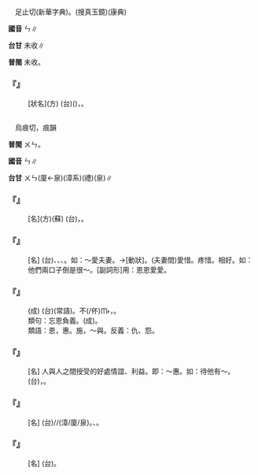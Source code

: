 
=={{ruby|奀|ㄣ}}==

　足止切(新華字典)。(搜真玉鏡)(康典)

'''國音''' <rt>ㄣ</rt>∥

'''台甘''' 未收∥

'''普閩''' 未收。

    

==='''『{{ruby|奀|ㄣ}}』'''===
: [狀名](方) (台)({{ruby|身|ㄒㄧㄣ}}{{ruby|材|ㄗㄞˊ}}){{ruby|一|ㄐㄧㆵ ͘}}{{ruby|粒|ㄌㄧㄚㆴ ͘}}{{ruby|仔|ㄚ}}，{{ruby|縐|ㄋㄧㄠㆷ}}{{ruby|匊|ㄍㄧㄨㆷ}}{{ruby|→|ㄍㄧㆯㆷ}}{{ruby|縐|ㄋㄧㄠㆷ}}{{ruby|匊|ㄍㄧㄨㆷ}}{{ruby|→|ㄍㄧㆯㆷ}}。
    

=={{ruby|恩|ㄣ}}==

　烏痕切，痕韻

'''普閩''' <rt>ㄨㄣ</rt>。

'''國音''' <rt>ㄣ</rt>∥

'''台甘''' <rt>ㄨㄣ</rt>(廈←泉){{ruby|。|ㄧㄣ}}(漳系)(禮){{ruby|。|ㆨㄣ}}(泉)∥

    

==='''『{{ruby|恩|ㄣ}}{{ruby|得|ㄉㄜˊ}}{{ruby|芬|ㄈㄣ}}』'''===
: [名](方)(蘇) (台){{ruby|天|ㄊㄧㄢ}}{{ruby|然|ㄌㄧㄢˊ/ㆢㄧㄢˊ}}{{ruby|丌|ㆤ}}{{ruby|麻|ㆠㄚˊ}}{{ruby|醉|ㄗㄨㄧ˪}}{{ruby|劑|ㄗㆤ}}，{{ruby|會|ㄨㆤ˫/ㆤ˫}}{{ruby|得|ㄉㄧㆵ}}{{ruby|減|ㄍㄧㆰˋ}}{{ruby|輕|ㄎㄧㄣ}}{{ruby|痛|ㄊㆲ˪}}{{ruby|苦|ㄎㆦˋ}}。
    

==='''『{{ruby|恩|ㄣ}}{{ruby|愛|ㄞˋ}}』'''===
: [名] (台){{ruby|多|ㄉㄜ}}{{ruby|指|ㄐㄧˋ}}{{ruby|夫|ㄏㄨ}}{{ruby|妻|ㄘㆤ}}{{ruby|間|ㄍㄢ}}{{ruby|丌|ㆤ}}{{ruby|情|ㄐㄧㄥˊ}}{{ruby|義|ㆣㄧ˫}}、{{ruby|情|ㄐㄧㄥˊ}}{{ruby|愛|ㄞ˪}}、{{ruby|親|ㄑㄧㄣ}}{{ruby|切|ㄑㄧㄚㆵ}}、{{ruby|親|ㄑㄧㄣ}}{{ruby|愛|ㄞ˪}}。如：～愛夫妻。→[動狀]。(夫妻間)愛惜。疼惜。相好。如：他們兩口子倒是很～。[副詞形]用：恩恩愛愛。
    

==='''『{{ruby|恩|ㄣ}}{{ruby|將|ㄐㄧㄤ}}{{ruby|仇|ㄔㄡˊ}}{{ruby|報|ㄅㄠˋ}}』'''===
: (成) (台){{ruby|恩|ㄧㄣ/ㄨㄣ}}{{ruby|將|ㄐㄧㆲ}}{{ruby|仇|ㄒㄧㄨˊ}}{{ruby|報|ㄅㄜ˪}}(常語)。{{ruby|受|ㄒㄧㄨ˫}}{{ruby|著|ㄉㄧㄜㆷ ͘}}{{ruby|人|ㆢㄧㄣˊ/ㄌㄧㄣˊ}}{{ruby|情|ㄐㄧㄥˊ}}不(/伓)<rt>ㆬ˫</rt>{{ruby|但|ㄋㄚ˫}}{{ruby|無|ㆠㄜˊ}}{{ruby|報|ㄅㄜ˪}}{{ruby|恩|ㄨㄣ/ㄧㄣ}}，{{ruby|顛|ㄉㄧㄢ}}{{ruby|倒|ㄉㄜ˪}}{{ruby|做|ㄗㄨㆤ˪/ㄗㄜ˪}}{{ruby|出|ㄘㄨㆵ}}{{ruby|傷|ㄒㄧㆲ}}{{ruby|害|ㄏㄞ˫}}{{ruby|對|ㄉㄨㄧ˪}}{{ruby|方|ㄏㆲ}}{{ruby|或|ㄧㄚㆷ ͘}}{{ruby|是|ㄒㄧ˫}}{{ruby|不|ㄅㄨㆵ}}{{ruby|利|ㄌㄧ˫}}{{ruby|對|ㄉㄨㄧ˪}}{{ruby|方|ㄏㆲ}}{{ruby|丌|ㆤ}}{{ruby|行|ㄏㄧㄥˊ}}{{ruby|為|ㄨㄧˊ}}。
:類句：忘恩負義。(成)。
:
:類語：恩，惠。施，～與。反義：仇、怨。
:
    

==='''『{{ruby|恩|ㄣ}}』'''===
: [名] 人與人之間授受的好處情誼、利益。即：～惠。如：待他有～。(台){{ruby|對|ㄉㄨㄧ˪}}{{ruby|待|ㄊㄞ˫}}{{ruby|伊|ㄧ}}{{ruby|真|ㄐㄧㄣ}}{{ruby|好|ㄏㄜˋ}}，{{ruby|做|ㄗㄨㆤ˪/ㄗㄜ˪}}{{ruby|人|ㆢㄧㄣˊ/ㄌㄧㄣˊ}}{{ruby|情|ㄐㄧㄥˊ}}{{ruby|付|ㄏㆦ˫}}{{ruby|伊|ㄧ}}。
    

==='''『{{ruby|恩|ㄣ}}{{ruby|惠|ㄏㄨㄟˋ}}』'''===
: [名] (台){{ruby|恩|ㄧㄣ}}{{ruby|惠|ㄏㄨㄧ˫}}/{{ruby|恩|ㄨㄣ}}{{ruby|惠|ㄏㄨㄧ˫}}/{{ruby|恩|ㆨㄣ}}{{ruby|惠|ㄏㄨㄧ˪}}(漳/廈/泉)。{{ruby|施|ㄒㄧ}}{{ruby|與|ㄨˋ}}{{ruby|付|ㄏㆦ˫}}{{ruby|人|·ㄌㄤˊ}}{{ruby|丌|ㆤ}}{{ruby|好|ㄏㄜˋ}}{{ruby|處|ㄘㄨˋ}}、{{ruby|利|ㄌㄧ˫}}{{ruby|益|ㄧㆤㆶ}}。
    

==='''『{{ruby|恩|ㄣ}}{{ruby|人|ㄖㄣˊ}}』'''===
: [名] (台){{ruby|家|ㄍㄚ}}{{ruby|己|ㄍㄧ˫/ㄉㄧ˫}}{{ruby|有|ㄨ˫}}{{ruby|受|ㄒㄧㄨ˫}}{{ruby|過|ㄍㆤ˪/ㄍㄨㆤ˪}}{{ruby|恩|ㄨㄣ/ㄧㄣ}}{{ruby|情|ㄐㄧㄥˊ}}{{ruby|丌|ㆤ}}{{ruby|人|ㄌㄤˊ}}。
    

